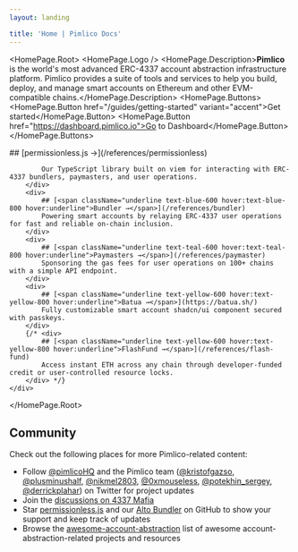 ```yaml
---
layout: landing

title: 'Home | Pimlico Docs'
---
```



<HomePage.Root>
  <HomePage.Logo />
  <HomePage.Description>**Pimlico** is the world's most advanced ERC-4337 account abstraction infrastructure platform. Pimlico provides a suite of tools and services to help you build, deploy, and manage smart accounts on Ethereum and other EVM-compatible chains.</HomePage.Description>
  <HomePage.Buttons>
  <HomePage.Button href="/guides/getting-started" variant="accent">Get started</HomePage.Button>
  <HomePage.Button href="https://dashboard.pimlico.io">Go to Dashboard</HomePage.Button>
  </HomePage.Buttons>

<div className="mx-0 mt-4 md:mx-4 xl:-mx-12 2xl:-mx-24">
    <div className="grid grid-cols-1 md:grid-cols-2 gap-6">
        <div>
            ## [<span className="underline text-orange-600 hover:text-orange-800 hover:underline">permissionless.js →</span>](/references/permissionless)

            Our TypeScript library built on viem for interacting with ERC-4337 bundlers, paymasters, and user operations.
        </div>
        <div>
            ## [<span className="underline text-blue-600 hover:text-blue-800 hover:underline">Bundler →</span>](/references/bundler)
            Powering smart accounts by relaying ERC-4337 user operations for fast and reliable on-chain inclusion.
        </div>
        <div>
            ## [<span className="underline text-teal-600 hover:text-teal-800 hover:underline">Paymasters →</span>](/references/paymaster)
            Sponsoring the gas fees for user operations on 100+ chains with a simple API endpoint.
        </div>
        <div>
            ## [<span className="underline text-yellow-600 hover:text-yellow-800 hover:underline">Batua →</span>](https://batua.sh/)
            Fully customizable smart account shadcn/ui component secured with passkeys.
        </div>
        {/* <div>
            ## [<span className="underline text-yellow-600 hover:text-yellow-800 hover:underline">FlashFund →</span>](/references/flash-fund)
            Access instant ETH across any chain through developer-funded credit or user-controlled resource locks.
        </div> */}
    </div>
</div>

</HomePage.Root>

## Community

Check out the following places for more Pimlico-related content:

- Follow [@pimlicoHQ](https://twitter.com/pimlicoHQ) and the Pimlico team ([@kristofgazso](https://twitter.com/kristofgazso), [@plusminushalf](https://twitter.com/plusminushalf), [@nikmel2803](https://twitter.com/nikmel2803), [@0xmouseless](https://twitter.com/0xmouseless), [@potekhin_sergey](https://twitter.com/potekhin_sergey), [@derrickplahar](https://twitter.com/derrickplahar)) on Twitter for project updates
- Join the [discussions on 4337 Mafia](https://t.me/+emlONDb-lXI4ZTFh)
- Star [permissionless.js](https://github.com/pimlicolabs/permissionless.js) and our [Alto Bundler](https://github.com/pimlicolabs/alto) on GitHub to show your support and keep track of updates
- Browse the [awesome-account-abstraction](https://github.com/4337Mafia/awesome-account-abstraction) list of awesome account-abstraction-related projects and resources
